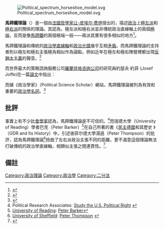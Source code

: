 [[File:Political_spectrum_horseshoe_model.svg|thumb]]

'''馬蹄鐵理論'''（{{lang-en|The Horseshoe theory}}）是一個由[[法國|法國]][[哲學家|哲學家]][[让-皮埃尔·费伊|让-皮埃尔·费伊]]提出的，描述[[政治學|政治]]上[[極左派|極左派]]和[[極右派|極右派]]的關係的理論。其認為，極左派和極右派並非傳統政治直線軸上的兩個[[極端|極端]]，反而是像[[馬蹄鐵|馬蹄鐵]]的兩個極端一般——兩派其實有很多相似的地方<ref>{{cite news |first=Frédéric |last=Encel |author2=Thual, François |title=United States-Israel: A friendship that needs to be demystified |url=http://www.ufppc.org/content/view/1751/2/ |archive-url=https://web.archive.org/web/20070930160218/http://www.ufppc.org/content/view/1751/2/ |archive-date=2007-09-30 |quote=Jean-Pierre Faye's famous horseshoe theory (according to which extremes meet) finds verification here more than in other places, and the two states of delirium often mingle and meet, unfortunately spreading beyond these extremist circles. But contrary to the legend deliberately maintained and/or the commonplace believed in good faith, Israel and the United States have not always been allies; on several occasions their relations have even been strained. |work=[[费加罗报|Le Figaro]] |location=Paris |date=2004-11-13|access-date=2009-02-13 }}</ref>。

馬蹄鐵理論和傳統的[[左派和右派|政治學直線軸]]和[[政治光譜|政治光譜]]幾乎互相[[矛盾|矛盾]]。而馬蹄鐵理論的支持者則以極左和極右主張極為相似作為論點，例如近年在極左和極右陣營裡都出現[[反猶太主義|反猶太主義]]的聲音。<ref>{{cite news|first=|last=|authorlink=|coauthors=|title=The Political Horseshoe again|url=http://www.aijac.org.au/review/2006/31-11/scribb31-11.htm|quote=I think Mr. Loewenstein has done a good job demonstrating why many people believe, as the “political horseshoe” theory states, that there is a lot more common ground between the far left, where Loewenstein dwells politically, and the far right views of someone like Betty Luks than people on the left would care to admit.|work=[[AIJAC|AIJAC]]|date=|accessdate=2009-02-13|deadurl=yes|archiveurl=https://web.archive.org/web/20110516212834/http://www.aijac.org.au/review/2006/31-11/scribb31-11.htm|archivedate=2011-05-16}}</ref>

而世界最大的策略諮詢服務公司[[羅蘭貝格咨詢公司|羅蘭貝格咨詢公司]]的研究員約瑟夫·約菲 (Josef Joffe)在一篇[[論文|論文]]中指出：

{{cquote|[[全球化|全球化]]的進程能否度過陰霾呢？事實上，在2008年[[金融海嘯|金融海嘯]]以前就已經有[[反全球化|反全球化]]的起事；而早在這個年代的中段，[[民粹|民粹]]派已經在展現他們憤怒的面容。而最富戲劇性的例子，是在[[德國|德國]]和[[奧地利|奧地利]]，[[民粹主義|民粹主義]][[政黨|政黨]]憑藉[[孤立主義|孤立主義]]、[[保護主義|保護主義]]和資源重新分配的政綱，取得[[選舉|選舉]]上的大勝。在德國，是一個[[左翼民粹主|左翼民粹主]]义政黨（[[德国左翼党|德国左翼党]]）；而在奧地利，則是一組總得票率達30%的右翼政黨。這裡左右派又再次體現了現代政治的「馬蹄鐵」理論：當鋼鐵被扭曲時，兩個尾端近得幾乎可以互相接觸。<ref>{{cite web |url=http://www.rolandberger.com/news/2008-12-22-rbsc-news-NewYearEssay.html |title=New Year’s Essay 2009 - For Roland Berger |accessdate=2009-04-19 |author=Josef Joffe |date=2008-12-22 |work= |publisher=Roland Berger |deadurl=yes |archiveurl=https://web.archive.org/web/20090203054730/http://www.rolandberger.com/news/2008-12-22-rbsc-news-NewYearEssay.html |archivedate=2009-02-03 }} </ref>}} 


而據《政治學家》（Political Science Scholar）網站，馬蹄鐵理論被列為有效和重要的[[政治學|政治學]][[名詞|名詞]]。<ref>{{cite web|url=http://politicalsciencescholar.com/political-science-terms/|title=Political Science Terms|accessdate=2009-04-19|author=|date=|work=|publisher=Political Science Scholar|deadurl=yes|archiveurl=https://web.archive.org/web/20090303124228/http://politicalsciencescholar.com/political-science-terms/|archivedate=2009-03-03}}</ref>

== 批評 ==
事實上有不少[[社會學家|社會學家]]認為，馬蹄鐵理論是不可信的。<ref>Political Research Associates: [http://www.publiceye.org/study_right.html Study the U.S. Political Right] {{Wayback|url=http://www.publiceye.org/study_right.html |date=20090202064047 }}</ref>而瑞德大學（University of Reading）學者巴克（Peter Barker）<ref>[[University_of_Reading|University of Reading]]: [http://www.reading.ac.uk/Languages/about/staff/p-j-barker.asp Peter Barker]{{Dead link|date=2019年11月 |bot=InternetArchiveBot |fix-attempted=yes }}</ref>在自己所著的書《[[民主德國|民主德國]]和其歷史 》（GDR and Its History）中，引述谢菲尔德大學湯遜（Peter Thompson）的批評，認為馬蹄鐵理論<ref>[[University_of_Sheffield|University of Sheffield]]: [http://www.shef.ac.uk/german/staff/profiles/pthompson/index.html Peter Thompson] {{webarchive|url=https://web.archive.org/web/20090101013005/http://www.shef.ac.uk/german/staff/profiles/pthompson/index.html |date=2009-01-01 }}</ref>扭曲了左右派政治主張不同的距離，更不滿意這個理論無法打破傳統的政治學直線軸，相類似主張之間連貫性。<ref>{{Cite web |url=http://books.google.com.au/books?id=eo9vSXdn2CAC&pg=PA103&lpg=PA103&dq=%22horseshoe+theory%22+politics&source=web&ots=NGPgOLI7V1&sig=9_cj_uXTIlmFup5ZKjZFMQfSQjw&hl=en&ei=e8CMSfvIOMa-kAXh8p2uDA&sa=X&oi=book_result&resnum=9&ct=result |title=GDR and Its History pp103 |access-date=2009-04-19 |archive-date=2012-10-23 |archive-url=https://web.archive.org/web/20121023062348/http://books.google.com.au/books?id=eo9vSXdn2CAC&pg=PA103&lpg=PA103&dq=%22horseshoe+theory%22+politics&source=web&ots=NGPgOLI7V1&sig=9_cj_uXTIlmFup5ZKjZFMQfSQjw&hl=en&ei=e8CMSfvIOMa-kAXh8p2uDA&sa=X&oi=book_result&resnum=9&ct=result |dead-url=no }}</ref>.

== 備註 ==
{{Reflist}}



[[Category:政治理論|Category:政治理論]]
[[Category:政治學|Category:政治學]]
[[Category:二分法|Category:二分法]]
